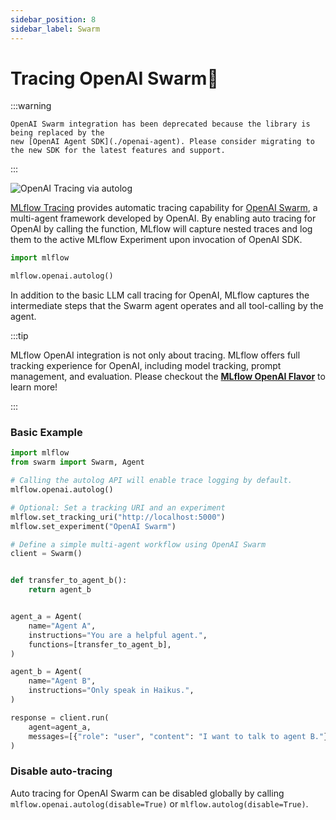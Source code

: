 ```yaml
---
sidebar_position: 8
sidebar_label: Swarm
---
```



# Tracing OpenAI Swarm🐝

:::warning

    OpenAI Swarm integration has been deprecated because the library is being replaced by the
    new [OpenAI Agent SDK](./openai-agent). Please consider migrating to the new SDK for the latest features and support.

:::

![OpenAI Tracing via autolog](/images/llms/tracing/openai-swarm-tracing.png)


[MLflow Tracing](../) provides automatic tracing capability for [OpenAI Swarm](https://github.com/openai/swarm), a multi-agent framework developed by OpenAI. By enabling auto tracing
for OpenAI by calling the <APILink fn="mlflow.openai.autolog" /> function, MLflow will capture nested traces and log them to the active MLflow Experiment upon invocation of OpenAI SDK.

```python
import mlflow

mlflow.openai.autolog()
```

In addition to the basic LLM call tracing for OpenAI, MLflow captures the intermediate steps that the Swarm agent operates and all tool-calling by the agent.

:::tip

MLflow OpenAI integration is not only about tracing. MLflow offers full tracking experience for OpenAI, including model tracking, prompt management, and evaluation. Please checkout the **[MLflow OpenAI Flavor](/llms/openai)** to learn more!

:::

### Basic Example

```python
import mlflow
from swarm import Swarm, Agent

# Calling the autolog API will enable trace logging by default.
mlflow.openai.autolog()

# Optional: Set a tracking URI and an experiment
mlflow.set_tracking_uri("http://localhost:5000")
mlflow.set_experiment("OpenAI Swarm")

# Define a simple multi-agent workflow using OpenAI Swarm
client = Swarm()


def transfer_to_agent_b():
    return agent_b


agent_a = Agent(
    name="Agent A",
    instructions="You are a helpful agent.",
    functions=[transfer_to_agent_b],
)

agent_b = Agent(
    name="Agent B",
    instructions="Only speak in Haikus.",
)

response = client.run(
    agent=agent_a,
    messages=[{"role": "user", "content": "I want to talk to agent B."}],
)
```

### Disable auto-tracing

Auto tracing for OpenAI Swarm can be disabled globally by calling `mlflow.openai.autolog(disable=True)` or `mlflow.autolog(disable=True)`.
